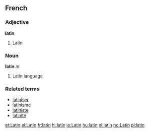 {{see|Latin}}
==French==

===Adjective===
'''latin'''

# Latin

===Noun===
'''latin''' ''m''

# Latin language

===Related terms===
*[[latiniser]]
*[[latinisme]]
*[[latiniste]]
*[[latinité]]
[[et:Latin]]
[[el:Latin]]
[[fr:latin]]
[[hi:latin]]
[[io:Latin]]
[[hu:latin]]
[[nl:latin]]
[[no:Latin]]
[[pl:latin]]
